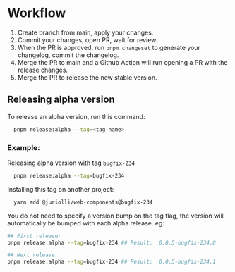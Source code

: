 # Workflow

1. Create branch from main, apply your changes.
2. Commit your changes, open PR, wait for review.
3. When the PR is approved, run `pnpm changeset` to generate your changelog, commit the changelog.
4. Merge the PR to main and a Github Action will run opening a PR with the release changes.
5. Merge the PR to release the new stable version.

## Releasing alpha version

To release an alpha version, run this command:

```sh
  pnpm release:alpha --tag=<tag-name>
```

### Example:

Releasing alpha version with tag `bugfix-234`

```sh
  pnpm release:alpha --tag=bugfix-234
```

Installing this tag on another project:

```sh
  yarn add @juriolli/web-components@bugfix-234
```

<Callout>
  You do not need to specify a version bump on the tag flag, the version will
  automatically be bumped with each alpha release. eg:

```sh
## First release:
pnpm release:alpha --tag=bugfix-234 ## Result:  0.0.5-bugfix-234.0

## Next release:
pnpm release:alpha --tag=bugfix-234 ## Result:  0.0.5-bugfix-234.1
```

</Callout>
